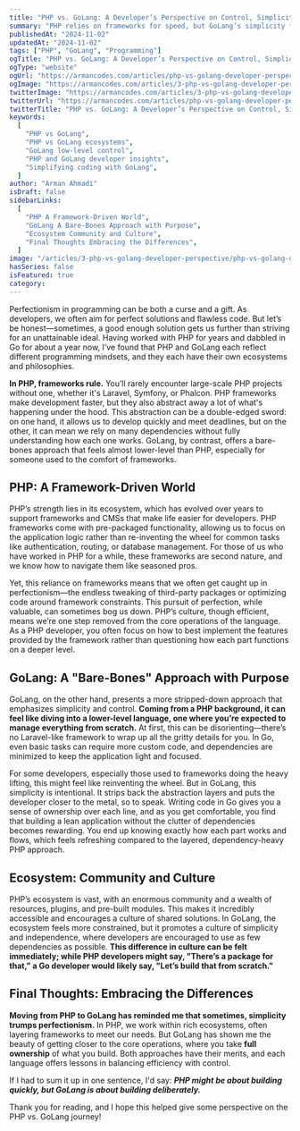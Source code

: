 ```yaml
---
title: "PHP vs. GoLang: A Developer’s Perspective on Control, Simplicity, and Ecosystem Differences"
summary: "PHP relies on frameworks for speed, but GoLang’s simplicity fosters deeper control. PHP builds quickly, while GoLang builds deliberately with minimal dependencies—each language offers unique strengths for developers."
publishedAt: "2024-11-02"
updatedAt: "2024-11-02"
tags: ["PHP", "GoLang", "Programming"]
ogTitle: "PHP vs. GoLang: A Developer’s Perspective on Control, Simplicity, and Ecosystem Differences"
ogType: "website"
ogUrl: "https://armancodes.com/articles/php-vs-golang-developer-perspective"
ogImage: "https://armancodes.com/articles/3-php-vs-golang-developer-perspective/php-vs-golang-developer-perspective.jpg"
twitterImage: "https://armancodes.com/articles/3-php-vs-golang-developer-perspective/php-vs-golang-developer-perspective.jpg"
twitterUrl: "https://armancodes.com/articles/php-vs-golang-developer-perspective"
twitterTitle: "PHP vs. GoLang: A Developer’s Perspective on Control, Simplicity, and Ecosystem Differences"
keywords:
  [
    "PHP vs GoLang",
    "PHP vs GoLang ecosystems",
    "GoLang low-level control",
    "PHP and GoLang developer insights",
    "Simplifying coding with GoLang",
  ]
author: "Arman Ahmadi"
isDraft: false
sidebarLinks:
  [
    "PHP A Framework-Driven World",
    "GoLang A Bare-Bones Approach with Purpose",
    "Ecosystem Community and Culture",
    "Final Thoughts Embracing the Differences",
  ]
image: "/articles/3-php-vs-golang-developer-perspective/php-vs-golang-developer-perspective.jpg"
hasSeries: false
isFeatured: true
category:
---
```


Perfectionism in programming can be both a curse and a gift. As developers, we often aim for perfect solutions and flawless code. But let’s be honest—sometimes, a good enough solution gets us further than striving for an unattainable ideal. Having worked with PHP for years and dabbled in Go for about a year now, I’ve found that PHP and GoLang each reflect different programming mindsets, and they each have their own ecosystems and philosophies.

**In PHP, frameworks rule.** You’ll rarely encounter large-scale PHP projects without one, whether it's Laravel, Symfony, or Phalcon. PHP frameworks make development faster, but they also abstract away a lot of what's happening under the hood. This abstraction can be a double-edged sword: on one hand, it allows us to develop quickly and meet deadlines, but on the other, it can mean we rely on many dependencies without fully understanding how each one works. GoLang, by contrast, offers a bare-bones approach that feels almost lower-level than PHP, especially for someone used to the comfort of frameworks.

## PHP: A Framework-Driven World

PHP’s strength lies in its ecosystem, which has evolved over years to support frameworks and CMSs that make life easier for developers. PHP frameworks come with pre-packaged functionality, allowing us to focus on the application logic rather than re-inventing the wheel for common tasks like authentication, routing, or database management. For those of us who have worked in PHP for a while, these frameworks are second nature, and we know how to navigate them like seasoned pros.

Yet, this reliance on frameworks means that we often get caught up in perfectionism—the endless tweaking of third-party packages or optimizing code around framework constraints. This pursuit of perfection, while valuable, can sometimes bog us down. PHP’s culture, though efficient, means we’re one step removed from the core operations of the language. As a PHP developer, you often focus on how to best implement the features provided by the framework rather than questioning how each part functions on a deeper level.

## GoLang: A "Bare-Bones" Approach with Purpose

GoLang, on the other hand, presents a more stripped-down approach that emphasizes simplicity and control. **Coming from a PHP background, it can feel like diving into a lower-level language, one where you’re expected to manage everything from scratch.** At first, this can be disorienting—there’s no Laravel-like framework to wrap up all the gritty details for you. In Go, even basic tasks can require more custom code, and dependencies are minimized to keep the application light and focused.

For some developers, especially those used to frameworks doing the heavy lifting, this might feel like reinventing the wheel. But in GoLang, this simplicity is intentional. It strips back the abstraction layers and puts the developer closer to the metal, so to speak. Writing code in Go gives you a sense of ownership over each line, and as you get comfortable, you find that building a lean application without the clutter of dependencies becomes rewarding. You end up knowing exactly how each part works and flows, which feels refreshing compared to the layered, dependency-heavy PHP approach.

## Ecosystem: Community and Culture

PHP’s ecosystem is vast, with an enormous community and a wealth of resources, plugins, and pre-built modules. This makes it incredibly accessible and encourages a culture of shared solutions. In GoLang, the ecosystem feels more constrained, but it promotes a culture of simplicity and independence, where developers are encouraged to use as few dependencies as possible. **This difference in culture can be felt immediately; while PHP developers might say, "There’s a package for that," a Go developer would likely say, "Let’s build that from scratch."**

## Final Thoughts: Embracing the Differences

**Moving from PHP to GoLang has reminded me that sometimes, simplicity trumps perfectionism.** In PHP, we work within rich ecosystems, often layering frameworks to meet our needs. But GoLang has shown me the beauty of getting closer to the core operations, where you take **full ownership** of what you build. Both approaches have their merits, and each language offers lessons in balancing efficiency with control.

If I had to sum it up in one sentence, I'd say: **_PHP might be about building quickly, but GoLang is about building deliberately._**

Thank you for reading, and I hope this helped give some perspective on the PHP vs. GoLang journey!
